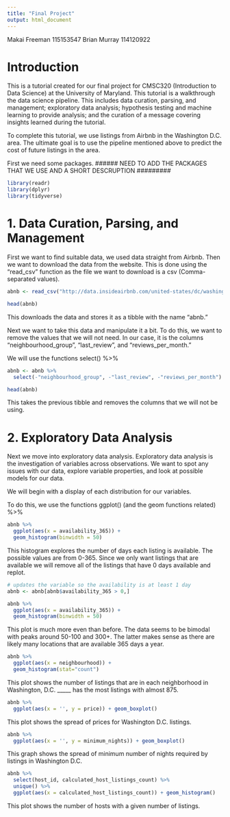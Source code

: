 ```yaml
---
title: "Final Project"
output: html_document
---
```


Makai Freeman 115153547
Brian Murray 114120922


# Introduction

This is a tutorial created for our final project for CMSC320 (Introduction to Data Science) at the University of Maryland. This tutorial is a walkthrough the data science pipeline. This includes data curation, parsing, and management; exploratory data analysis; hypothesis testing and machine learning to provide analysis; and the curation of a message covering insights learned during the tutorial. 

To complete this tutorial, we use listings from Airbnb in the Washington D.C. area. The ultimate goal is to use the pipeline mentioned above to predict the cost of future listings in the area.  

First we need some packages. 
###### NEED TO ADD THE PACKAGES THAT WE USE AND A SHORT DESCRUPTION #########

```r
library(readr)
library(dplyr)
library(tidyverse)
```

# 1. Data Curation, Parsing, and Management

First we want to find suitable data, we used data straight from Airbnb. 
Then we want to download the data from the website. This is done using the "read_csv" function as the file we want to download is a csv (Comma-separated values).
```r
abnb <- read_csv("http://data.insideairbnb.com/united-states/dc/washington-dc/2019-04-15/visualisations/listings.csv")

head(abnb)
```
This downloads the data and stores it as a tibble with the name "abnb."

Next we want to take this data and manipulate it a bit. To do this, we want to remove the values that we will not need. In our case, it is the columns "neighbourhood_group", "last_review", and "reviews_per_month."

We will use the functions 
select()
%>%

```r

abnb <- abnb %>% 
  select(-"neighbourhood_group", -"last_review", -"reviews_per_month")

head(abnb)
```

This takes the previous tibble and removes the columns that we will not be using. 


# 2. Exploratory Data Analysis
Next we move into exploratory data analysis. Exploratory data analysis is the investigation of variables across observations. We want to spot any issues with our data, explore variable properties, and look at possible models for our data. 



We will begin with a display of each distribution for our variables. 

To do this, we use the functions
ggplot() (and the geom functions related)
%>% 

```r
abnb %>%
  ggplot(aes(x = availability_365)) +
  geom_histogram(binwidth = 50)
```

This histogram explores the number of days each listing is available. The possible values are from 0-365. Since we only want listings that are available we will remove all of the listings that have 0 days available and replot. 


```r
# updates the variable so the availability is at least 1 day
abnb <- abnb[abnb$availability_365 > 0,]

abnb %>%
  ggplot(aes(x = availability_365)) +
  geom_histogram(binwidth = 50)

```

This plot is much more even than before. The data seems to be bimodal with peaks around 50-100 and 300+. The latter makes sense as there are likely many locations that are available 365 days a year.

```r

abnb %>% 
  ggplot(aes(x = neighbourhood)) + 
  geom_histogram(stat="count")

```
This plot shows the number of listings that are in each neighborhood in Washington, D.C. _____ has the most listings with almost 875. 

```r

abnb %>% 
  ggplot(aes(x = '', y = price)) + geom_boxplot()

```
This plot shows the spread of prices for Washington D.C. listings. 


```r

abnb %>% 
  ggplot(aes(x = '', y = minimum_nights)) + geom_boxplot()

```
This graph shows the spread of minimum number of nights required by listings in Washington D.C.

```r

abnb %>% 
  select(host_id, calculated_host_listings_count) %>%
  unique() %>%
  ggplot(aes(x = calculated_host_listings_count)) + geom_histogram()

```
This plot shows the number of hosts with a given number of listings.





